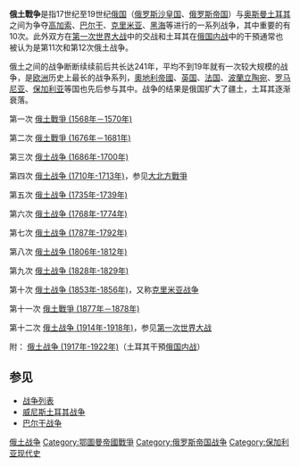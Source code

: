 {{鄂圖曼帝國軍事側邊欄}}

'''俄土戰争'''是指17世纪至19世纪[[俄罗斯|俄国]]（[[俄罗斯沙皇国|俄罗斯沙皇国]]、[[俄罗斯帝国|俄罗斯帝国]]）与[[奥斯曼帝国|奥斯曼土耳其]]之间为争夺[[高加索|高加索]]、[[巴尔干半岛|巴尔干]]、[[克里米亚|克里米亚]]、[[黑海|黑海]]等进行的一系列战争，其中重要的有10次。此外双方在[[第一次世界大战|第一次世界大战]]中的交战和土耳其在[[俄国内战|俄国内战]]中的干預通常也被认为是第11次和第12次俄土战争。

俄土之间的战争断断续续前后共长达241年，平均不到19年就有一次较大规模的战争，是[[欧洲|欧洲]]历史上最长的战争系列，[[奧地利帝國|奧地利帝國]]、[[英国|英国]]、[[法国|法国]]、[[波蘭立陶宛聯邦|波蘭立陶宛]]、[[罗马尼亚|罗马尼亚]]、[[保加利亚|保加利亚]]等国也先后参与其中。战争的结果是俄国扩大了疆土，土耳其逐渐衰落。

第一次 [[俄土戰爭_(1568年－1570年)|俄土戰爭 (1568年－1570年)]]

第二次 [[俄土戰爭_(1676年－1681年)|俄土戰爭 (1676年－1681年)]]

第三次 [[第二次俄土战争|俄土战争 (1686年-1700年)]]

第四次 [[第三次俄土战争|俄土战争 (1710年-1713年)]]，参见[[大北方戰爭|大北方戰爭]]

第五次 [[第四次俄土战争|俄土战争 (1735年-1739年)]]

第六次 [[第五次俄土战争|俄土战争 (1768年-1774年)]]

第七次 [[第六次俄土战争|俄土战争 (1787年-1792年)]]

第八次 [[第七次俄土战争|俄土战争 (1806年-1812年)]]

第九次 [[第八次俄土战争|俄土战争 (1828年-1829年)]]

第十次 [[克里米亚战争|俄土战争 (1853年-1856年)]]，又称[[克里米亚战争|克里米亚战争]]

第十一次 [[俄土戰爭_(1877年－1878年)|俄土戰爭 (1877年－1878年)]]

第十二次 [[高加索戰役_(第一次世界大戰)|俄土战争 (1914年-1918年)]]，参见[[第一次世界大战|第一次世界大战]]

附： [[俄国内战|俄土战争 (1917年-1922年)]]（土耳其干預[[俄国内战|俄国内战]]）

== 参见 ==
* [[战争列表|战争列表]]
* [[威尼斯土耳其战争|威尼斯土耳其战争]]
* [[巴尔干战争|巴尔干战争]]

[[Category:俄土战争|]]
[[Category:鄂圖曼帝國戰爭|Category:鄂圖曼帝國戰爭]]
[[Category:俄罗斯帝国战争|Category:俄罗斯帝国战争]]
[[Category:保加利亚现代史|Category:保加利亚现代史]]